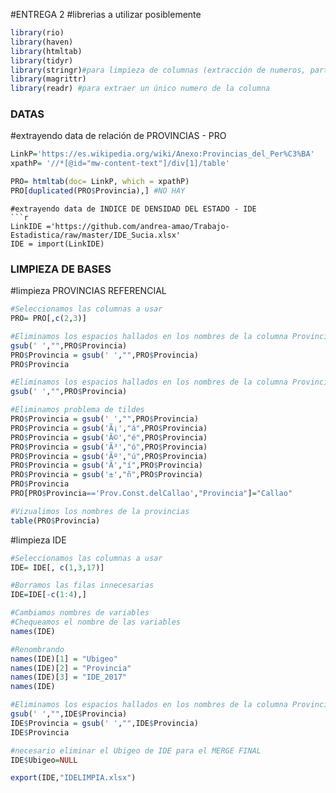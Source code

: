 #ENTREGA 2
#librerias a utilizar posiblemente
```r
library(rio)
library(haven)
library(htmltab)
library(tidyr)
library(stringr)#para limpieza de columnas (extracción de numeros, particiones)
library(magrittr)
library(readr) #para extraer un único numero de la columna
```
### DATAS
#extrayendo data de relación de PROVINCIAS - PRO
```r
LinkP='https://es.wikipedia.org/wiki/Anexo:Provincias_del_Per%C3%BA'
xpathP= '//*[@id="mw-content-text"]/div[1]/table'

PRO= htmltab(doc= LinkP, which = xpathP)
PRO[duplicated(PRO$Provincia),] #NO HAY 
```

```
#extrayendo data de INDICE DE DENSIDAD DEL ESTADO - IDE
```r
LinkIDE ='https://github.com/andrea-amao/Trabajo-Estadistica/raw/master/IDE_Sucia.xlsx'
IDE = import(LinkIDE)
```
### LIMPIEZA DE BASES
#limpieza PROVINCIAS REFERENCIAL
```r
#Seleccionamos las columnas a usar
PRO= PRO[,c(2,3)]

#Eliminamos los espacios hallados en los nombres de la columna Provincia
gsub(' ',"",PRO$Provincia)
PRO$Provincia = gsub(' ',"",PRO$Provincia)
PRO$Provincia

#Eliminamos los espacios hallados en los nombres de la columna Provincia
gsub(' ',"",PRO$Provincia)

#Eliminamos problema de tildes
PRO$Provincia = gsub(' ',"",PRO$Provincia)
PRO$Provincia = gsub('Ã¡',"á",PRO$Provincia)
PRO$Provincia = gsub('Ã©',"é",PRO$Provincia)
PRO$Provincia = gsub('Ã³',"ó",PRO$Provincia)
PRO$Provincia = gsub('Ãº',"ú",PRO$Provincia)
PRO$Provincia = gsub('Ã',"í",PRO$Provincia)
PRO$Provincia = gsub('±',"ñ",PRO$Provincia)
PRO$Provincia
PRO[PRO$Provincia=='Prov.Const.delCallao',"Provincia"]="Callao"

#Vizualimos los nombres de la provincias
table(PRO$Provincia)
```

#limpieza IDE
```r
#Seleccionamos las columnas a usar
IDE= IDE[, c(1,3,17)]

#Borramos las filas innecesarias
IDE=IDE[-c(1:4),]

#Cambiamos nombres de variables
#Chequeamos el nombre de las variables
names(IDE)

#Renombrando
names(IDE)[1] = "Ubigeo"
names(IDE)[2] = "Provincia"
names(IDE)[3] = "IDE_2017"
names(IDE)

#Eliminamos los espacios hallados en los nombres de la columna Provincia
gsub(' ',"",IDE$Provincia)
IDE$Provincia = gsub(' ',"",IDE$Provincia)
IDE$Provincia

#necesario eliminar el Ubigeo de IDE para el MERGE FINAL
IDE$Ubigeo=NULL
```


```r
export(IDE,"IDELIMPIA.xlsx")
```


